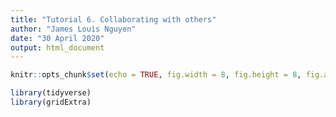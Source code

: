 ```yaml
---
title: "Tutorial 6. Collaborating with others"
author: "James Louis Nguyen"
date: "30 April 2020"
output: html_document
---
```


```r
knitr::opts_chunk$set(echo = TRUE, fig.width = 8, fig.height = 8, fig.alig = "center")
```

```r
library(tidyverse)
library(gridExtra)
```

